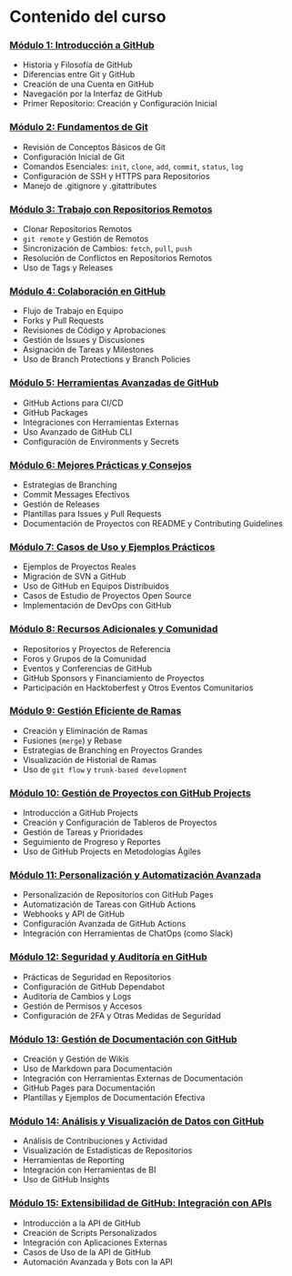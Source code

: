 # Contenido del curso

### [Módulo 1: Introducción a GitHub](https://www.notion.so/M-dulo-1-Introducci-n-a-GitHub-2e0f1c1294f342af96a6c11a9efdac45?pvs=21)

- Historia y Filosofía de GitHub
- Diferencias entre Git y GitHub
- Creación de una Cuenta en GitHub
- Navegación por la Interfaz de GitHub
- Primer Repositorio: Creación y Configuración Inicial

### [Módulo 2: Fundamentos de Git](https://www.notion.so/M-dulo-2-Fundamentos-de-Git-73d13ef6cfeb409ab01cf6698dda24f0?pvs=21)

- Revisión de Conceptos Básicos de Git
- Configuración Inicial de Git
- Comandos Esenciales: `init`, `clone`, `add`, `commit`, `status`, `log`
- Configuración de SSH y HTTPS para Repositorios
- Manejo de .gitignore y .gitattributes

### [Módulo 3: Trabajo con Repositorios Remotos](https://www.notion.so/M-dulo-3-Trabajo-con-Repositorios-Remotos-a79c5a03d21a4771af1cfbe731c5af63?pvs=21)

- Clonar Repositorios Remotos
- `git remote` y Gestión de Remotos
- Sincronización de Cambios: `fetch`, `pull`, `push`
- Resolución de Conflictos en Repositorios Remotos
- Uso de Tags y Releases

### [Módulo 4: Colaboración en GitHub](https://www.notion.so/M-dulo-4-Colaboraci-n-en-GitHub-98734ad663634d9cbe6f5c3b9bbc0a9e?pvs=21)

- Flujo de Trabajo en Equipo
- Forks y Pull Requests
- Revisiones de Código y Aprobaciones
- Gestión de Issues y Discusiones
- Asignación de Tareas y Milestones
- Uso de Branch Protections y Branch Policies

### [Módulo 5: Herramientas Avanzadas de GitHub](https://www.notion.so/M-dulo-5-Herramientas-Avanzadas-de-GitHub-c6a09b636b744ec39a4a299f91c68b52?pvs=21)

- GitHub Actions para CI/CD
- GitHub Packages
- Integraciones con Herramientas Externas
- Uso Avanzado de GitHub CLI
- Configuración de Environments y Secrets

### [Módulo 6: Mejores Prácticas y Consejos](https://www.notion.so/M-dulo-6-Mejores-Pr-cticas-y-Consejos-1d3e2e0190da4b8fa093ffc1a27e0a24?pvs=21)

- Estrategias de Branching
- Commit Messages Efectivos
- Gestión de Releases
- Plantillas para Issues y Pull Requests
- Documentación de Proyectos con README y Contributing Guidelines

### [Módulo 7: Casos de Uso y Ejemplos Prácticos](https://www.notion.so/M-dulo-7-Casos-de-Uso-y-Ejemplos-Pr-cticos-1a3da17ada474463aed7b1d5ab0ded3f?pvs=21)

- Ejemplos de Proyectos Reales
- Migración de SVN a GitHub
- Uso de GitHub en Equipos Distribuidos
- Casos de Estudio de Proyectos Open Source
- Implementación de DevOps con GitHub

### [Módulo 8: Recursos Adicionales y Comunidad](https://www.notion.so/M-dulo-8-Recursos-Adicionales-y-Comunidad-2805e845837447aba0044f28fca843cc?pvs=21)

- Repositorios y Proyectos de Referencia
- Foros y Grupos de la Comunidad
- Eventos y Conferencias de GitHub
- GitHub Sponsors y Financiamiento de Proyectos
- Participación en Hacktoberfest y Otros Eventos Comunitarios

### [Módulo 9: Gestión Eficiente de Ramas](https://www.notion.so/M-dulo-9-Gesti-n-Eficiente-de-Ramas-c7fb52ea1e1c41a8814ac571d949e665?pvs=21)

- Creación y Eliminación de Ramas
- Fusiones (`merge`) y Rebase
- Estrategias de Branching en Proyectos Grandes
- Visualización de Historial de Ramas
- Uso de `git flow` y `trunk-based development`

### [Módulo 10: Gestión de Proyectos con GitHub Projects](https://www.notion.so/M-dulo-10-Gesti-n-de-Proyectos-con-GitHub-Projects-3fc52616cdd1451cb80a3d2fbc92631e?pvs=21)

- Introducción a GitHub Projects
- Creación y Configuración de Tableros de Proyectos
- Gestión de Tareas y Prioridades
- Seguimiento de Progreso y Reportes
- Uso de GitHub Projects en Metodologías Ágiles

### [Módulo 11: Personalización y Automatización Avanzada](https://www.notion.so/M-dulo-11-Personalizaci-n-y-Automatizaci-n-Avanzada-5cd87639f69040bcaeec8cab0022d16b?pvs=21)

- Personalización de Repositorios con GitHub Pages
- Automatización de Tareas con GitHub Actions
- Webhooks y API de GitHub
- Configuración Avanzada de GitHub Actions
- Integración con Herramientas de ChatOps (como Slack)

### [Módulo 12: Seguridad y Auditoría en GitHub](https://www.notion.so/M-dulo-12-Seguridad-y-Auditor-a-en-GitHub-227a1aaee74f4ba3bd801e775fb53240?pvs=21)

- Prácticas de Seguridad en Repositorios
- Configuración de GitHub Dependabot
- Auditoría de Cambios y Logs
- Gestión de Permisos y Accesos
- Configuración de 2FA y Otras Medidas de Seguridad

### [Módulo 13: Gestión de Documentación con GitHub](https://www.notion.so/M-dulo-13-Gesti-n-de-Documentaci-n-con-GitHub-c83c8df999a5439b9b4d79631bdfb6b9?pvs=21)

- Creación y Gestión de Wikis
- Uso de Markdown para Documentación
- Integración con Herramientas Externas de Documentación
- GitHub Pages para Documentación
- Plantillas y Ejemplos de Documentación Efectiva

### [Módulo 14: Análisis y Visualización de Datos con GitHub](https://www.notion.so/M-dulo-14-An-lisis-y-Visualizaci-n-de-Datos-con-GitHub-99acc6ce93804b6bbbdf26e5eb03e649?pvs=21)

- Análisis de Contribuciones y Actividad
- Visualización de Estadísticas de Repositorios
- Herramientas de Reporting
- Integración con Herramientas de BI
- Uso de GitHub Insights

### [Módulo 15: Extensibilidad de GitHub: Integración con APIs](https://www.notion.so/M-dulo-15-Extensibilidad-de-GitHub-Integraci-n-con-APIs-f113134bd7c84cbb99db3b8ee0afbba5?pvs=21)

- Introducción a la API de GitHub
- Creación de Scripts Personalizados
- Integración con Aplicaciones Externas
- Casos de Uso de la API de GitHub
- Automación Avanzada y Bots con la API